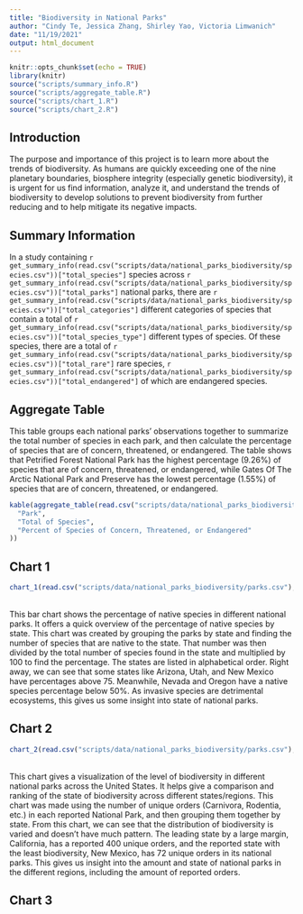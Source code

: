 ```yaml
---
title: "Biodiversity in National Parks"
author: "Cindy Te, Jessica Zhang, Shirley Yao, Victoria Limwanich"
date: "11/19/2021"
output: html_document
---
```


```r
knitr::opts_chunk$set(echo = TRUE)
library(knitr)
source("scripts/summary_info.R")
source("scripts/aggregate_table.R")
source("scripts/chart_1.R")
source("scripts/chart_2.R")
```

## Introduction
The purpose and importance of this project is to learn more about the trends of biodiversity. As humans are quickly exceeding one of the nine planetary boundaries, biosphere integrity (especially genetic biodiversity), it is urgent for us find information, analyze it, and understand the trends of biodiversity to develop solutions to prevent biodiversity from further reducing and to help mitigate its negative impacts.

## Summary Information

In a study containing `r get_summary_info(read.csv("scripts/data/national_parks_biodiversity/species.csv"))["total_species"]` species across 
`r get_summary_info(read.csv("scripts/data/national_parks_biodiversity/species.csv"))["total_parks"]` national parks, 
there are `r get_summary_info(read.csv("scripts/data/national_parks_biodiversity/species.csv"))["total_categories"]` different categories of species
that contain a total of `r get_summary_info(read.csv("scripts/data/national_parks_biodiversity/species.csv"))["total_species_type"]` different types of species.
Of these species, there are a total of `r get_summary_info(read.csv("scripts/data/national_parks_biodiversity/species.csv"))["total_rare"]` rare species, 
`r get_summary_info(read.csv("scripts/data/national_parks_biodiversity/species.csv"))["total_endangered"]` of which are endangered species.

## Aggregate Table

This table groups each national parks' observations together to summarize the total number of species in each park, and then calculate the percentage of species that are of concern, threatened, or endangered.
The table shows that Petrified Forest National Park has the highest percentage (9.26%) of species that are of concern, threatened, or endangered, while Gates Of The Arctic National Park and Preserve has the lowest percentage (1.55%) of species that are of concern, threatened, or endangered.

```r
kable(aggregate_table(read.csv("scripts/data/national_parks_biodiversity/species.csv")), col.names = c(
  "Park",
  "Total of Species",
  "Percent of Species of Concern, Threatened, or Endangered"
))
```

## Chart 1
```r
chart_1(read.csv("scripts/data/national_parks_biodiversity/parks.csv"), read.csv("scripts/data/national_parks_biodiversity/species.csv"))
```
<br> This bar chart shows the percentage of native species in different national parks. It offers a quick overview of the percentage of native species by state. 
This chart was created by grouping the parks by state and finding the number of species that are native to the state. That number was then divided by the total number of species found in the state and multiplied by 100 to find the percentage. The states are listed in alphabetical order. Right away, we can see that some states like Arizona, Utah, and New Mexico have percentages above 75. Meanwhile, Nevada and Oregon have a native species percentage below 50%. As invasive species are detrimental ecosystems, this gives us some insight into state of national parks. 

## Chart 2
```r
chart_2(read.csv("scripts/data/national_parks_biodiversity/parks.csv"), read.csv("scripts/data/national_parks_biodiversity/species.csv"))
```
<br> This chart gives a visualization of the level of biodiversity in different national parks across the United States. It helps give a comparison and ranking of the state of biodiversity across different states/regions. 
This chart was made using the number of unique orders (Carnivora, Rodentia, etc.) in each reported National Park, and then grouping them together by state. From this chart, we can see that the distribution of biodiversity is varied and doesn't have much pattern. The leading state by a large margin, California, has a reported 400 unique orders, and the reported state with the least biodiversity, New Mexico, has 72 unique orders in its national parks. This gives us insight into the amount and state of national parks in the different regions, including the amount of reported orders. 

## Chart 3

